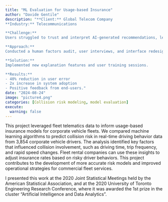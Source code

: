 ```yaml
---
title: "ML Evaluation for Usage-based Insurance"
author: "Davide Gentile"
description: "**Client:** Global Telecom Company  
**Industry:** Telecommunications

**Challenge:**  
Users struggled to trust and interpret AI-generated recommendations, leading to low adoption rates.

**Approach:**  
Conducted a human factors audit, user interviews, and interface redesign focused on explainability.

**Solution:**  
Implemented new explanation features and user training sessions.

**Results:**
- 40% reduction in user error  
- 2x increase in system adoption  
- Positive feedback from end-users."
date: "2024-08-24"
image: "picture4.png"
categories: [Collision risk modeling, model evaluation]
execute:
  warning: false
---
```


This project leveraged fleet telematics data to inform usage-based insurance models for corporate vehicle fleets. We compared machine learning algorithms to predict collision risk in real-time driving behavior data from 3,854 corporate vehicle drivers. The analysis identified key factors that influenced collision involvement, such as driving time, trip frequency, and rapid speed changes. Fleet rental companies can use these insights to adjust insurance rates based on risky driver behaviors. This project contributes to the development of more accurate risk models and improved operational strategies for commercial fleet services.

I presented this work at the 2020 Joint Statistical Meetings held by the American Statistical Association, and at the 2020 University of Toronto Engineering Research Conference, where it was awarded the 1st prize in the cluster "Artificial Intelligence and Data Analytics".
